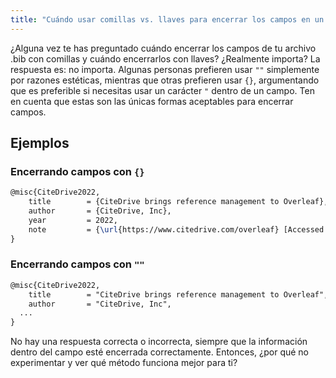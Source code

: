 ```yaml
---
title: "Cuándo usar comillas vs. llaves para encerrar los campos en un archivo .bib"
---
```


¿Alguna vez te has preguntado cuándo encerrar los campos de tu archivo .bib con comillas y cuándo encerrarlos con llaves? ¿Realmente importa? La respuesta es: no importa. Algunas personas prefieren usar `""` simplemente por razones estéticas, mientras que otras prefieren usar `{}`, argumentando que es preferible si necesitas usar un carácter `"` dentro de un campo. Ten en cuenta que estas son las únicas formas aceptables para encerrar campos.

<CiteDrive />

## Ejemplos

### Encerrando campos con `{}`

```latex
@misc{CiteDrive2022,
	title        = {CiteDrive brings reference management to Overleaf},
	author       = {CiteDrive, Inc},
	year         = 2022,
	note         = {\url{https://www.citedrive.com/overleaf} [Accessed: (Use the date of access)]}
}
```

### Encerrando campos con `""`

```latex
@misc{CiteDrive2022,
	title        = "CiteDrive brings reference management to Overleaf",
	author       = "CiteDrive, Inc",
  ...
}
```

No hay una respuesta correcta o incorrecta, siempre que la información dentro del campo esté encerrada correctamente. Entonces, ¿por qué no experimentar y ver qué método funciona mejor para ti?